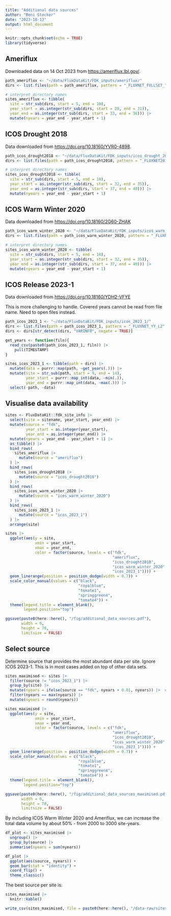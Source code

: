 ```yaml
---
title: "Additional data sources"
author: "Beni Stocker"
date: "2023-10-13"
output: html_document
---
```


```r
knitr::opts_chunk$set(echo = TRUE)
library(tidyverse)
```

## Ameriflux

Downloaded data on 14 Oct 2023 from [https://ameriflux.lbl.gov/](https://ameriflux.lbl.gov/).

```r
path_ameriflux <- "~/data/FluxDataKit/FDK_inputs/ameriflux/"
dirs <- list.files(path = path_ameriflux, pattern = "_FLUXNET_FULLSET_")

# interpret directory names
sites_ameriflux <- tibble(
  site = str_sub(dirs, start = 5, end = 10),
  year_start = as.integer(str_sub(dirs, start = 28, end = 31)),
  year_end = as.integer(str_sub(dirs, start = 33, end = 36))) |> 
  mutate(nyears = year_end - year_start + 1)
```



## ICOS Drought 2018

Data downloaded from [https://doi.org/10.18160/YVR0-4898](https://doi.org/10.18160/YVR0-4898).

```r
path_icos_drought2018 <- "~/data/FluxDataKit/FDK_inputs/icos_drought_2018/"
dirs <- list.files(path = path_icos_drought2018, pattern = "_FLUXNET2015_FULLSET_")

# interpret directory names
sites_icos_drought2018 <- tibble(
  site = str_sub(dirs, start = 5, end = 10),
  year_start = as.integer(str_sub(dirs, start = 32, end = 35)),
  year_end = as.integer(str_sub(dirs, start = 37, end = 40))) |> 
  mutate(nyears = year_end - year_start + 1)
```


## ICOS Warm Winter 2020

Data downloaded from [https://doi.org/10.18160/2G60-ZHAK](https://doi.org/10.18160/2G60-ZHAK)

```r
path_icos_warm_winter_2020 <- "~/data/FluxDataKit/FDK_inputs/icos_warm_winter_2020/"
dirs <- list.files(path = path_icos_warm_winter_2020, pattern = "_FLUXNET2015_FULLSET_")

# interpret directory names
sites_icos_warm_winter_2020 <- tibble(
  site = str_sub(dirs, start = 5, end = 10),
  year_start = as.integer(str_sub(dirs, start = 32, end = 35)),
  year_end = as.integer(str_sub(dirs, start = 37, end = 40))) |> 
  mutate(nyears = year_end - year_start + 1)
```

## ICOS Release 2023-1

Data downloaded from [https://doi.org/10.18160/YDH2-VFYE](https://doi.org/10.18160/YDH2-VFYE)

This is more challenging to handle. Covered years cannot be read from file name. Need to open files instead.
```r
path_icos_2023_1 <- "~/data/FluxDataKit/FDK_inputs/icos_2023_1/"
dirs <- list.files(path = path_icos_2023_1, pattern = "_FLUXNET_YY_L2", recursive = TRUE, include.dirs = TRUE)
dirs <- dirs[str_detect(dirs, "VARINFO", negate = TRUE)]

get_years <- function(filn){
  read_csv(paste0(path_icos_2023_1, filn)) |> 
    pull(TIMESTAMP)
}

sites_icos_2023_1 <- tibble(path = dirs) |> 
  mutate(data = purrr::map(path, ~get_years(.))) |> 
  mutate(site = str_sub(path, start = 9, end = 14),
         year_start = purrr::map_int(data, ~min(.)),
         year_end = purrr::map_int(data, ~max(.))) |> 
  select(-path, -data)
```


## Visualise data availability

```r
sites <- FluxDataKit::fdk_site_info |> 
  select(site = sitename, year_start, year_end) |> 
  mutate(source = "fdk",
         year_start = as.integer(year_start),
         year_end = as.integer(year_end)) |> 
  mutate(nyears = year_end - year_start + 1) |> 
  as_tibble() |> 
  bind_rows(
    sites_ameriflux |> 
      mutate(source = "ameriflux")
  ) |> 
  bind_rows(
    sites_icos_drought2018 |> 
      mutate(source = "icos_drought2018")
  ) |> 
  bind_rows(
    sites_icos_warm_winter_2020 |> 
      mutate(source = "icos_warm_winter_2020")
  ) |> 
  bind_rows(
    sites_icos_2023_1 |> 
      mutate(source = "icos_2023_1")
  ) |> 
  arrange(site)
```

```r
sites |> 
  ggplot(aes(y = site, 
             xmin = year_start, 
             xmax = year_end, 
             color = factor(source, levels = c("fdk", 
                                               "ameriflux", 
                                               "icos_drought2018", 
                                               "icos_warm_winter_2020", 
                                               "icos_2023_1")))) +
  geom_linerange(position = position_dodge(width = 0.7)) +
  scale_color_manual(values = c("black",
                                "royalblue",
                                "tomato1",
                                "springgreen4",
                                "tomato4")) +
  theme(legend.title = element_blank(),
        legend.position="top")

ggsave(paste0(here::here(), "/fig/additional_data_sources.pdf"),
       width = 6, 
       height = 70, 
       limitsize = FALSE)
```

## Select source

Determine source that provides the most abundant data per site. Ignore ICOS 2023-1. This is in most cases added on top of other data sets.
```r
sites_maximised <- sites |> 
  filter(source != "icos_2023_1") |> 
  group_by(site) |> 
  mutate(nyears = ifelse(source == "fdk", nyears + 0.01, nyears)) |>  # trick
  filter(nyears == max(nyears)) |> 
  mutate(nyears = round(nyears))
```

```r
sites_maximised |> 
  ggplot(aes(y = site, 
             xmin = year_start, 
             xmax = year_end, 
             color = factor(source, levels = c("fdk", 
                                               "ameriflux", 
                                               "icos_drought2018", 
                                               "icos_warm_winter_2020", 
                                               "icos_2023_1")))) +
  geom_linerange(position = position_dodge(width = 0.7)) +
  scale_color_manual(values = c("black",
                                "royalblue",
                                "tomato1",
                                "springgreen4",
                                "tomato4")) +
  theme(legend.title = element_blank(),
        legend.position="top")

ggsave(paste0(here::here(), "/fig/additional_data_sources_maximised.pdf"),
       width = 6, 
       height = 70, 
       limitsize = FALSE)
```


By including ICOS Warm Winter 2020 and Ameriflux, we can increase the total data volume by about 50% - from 2000 to 3000 site-years.
```r
df_plot <- sites_maximised |> 
  ungroup() |> 
  group_by(source) |> 
  summarise(nyears = sum(nyears))

df_plot |> 
  ggplot(aes(source, nyears)) +
  geom_bar(stat = "identity") + 
  coord_flip() +
  theme_classic()
```

The best source per site is:
```r
sites_maximised |> 
  knitr::kable()

write_csv(sites_maximised, file = paste0(here::here(), "/data-raw/sites_maximised.csv"))
```
